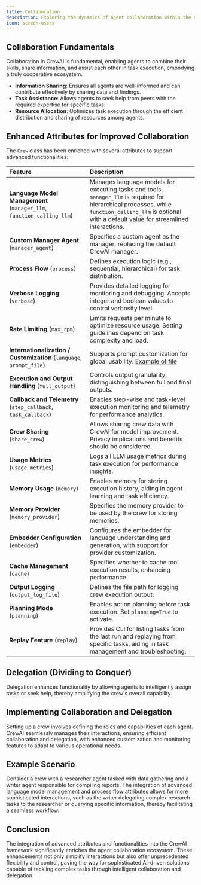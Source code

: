 ```yaml
---
title: Collaboration
description: Exploring the dynamics of agent collaboration within the CrewAI framework, focusing on the newly integrated features for enhanced functionality.
icon: screen-users
---
```


## Collaboration Fundamentals

Collaboration in CrewAI is fundamental, enabling agents to combine their skills, share information, and assist each other in task execution, embodying a truly cooperative ecosystem.

- **Information Sharing**: Ensures all agents are well-informed and can contribute effectively by sharing data and findings.
- **Task Assistance**: Allows agents to seek help from peers with the required expertise for specific tasks.
- **Resource Allocation**: Optimizes task execution through the efficient distribution and sharing of resources among agents.

## Enhanced Attributes for Improved Collaboration

The `Crew` class has been enriched with several attributes to support advanced functionalities:

| Feature                                                               | Description                                                                                                                                                                                              |
| :-------------------------------------------------------------------- | :------------------------------------------------------------------------------------------------------------------------------------------------------------------------------------------------------- |
| **Language Model Management** (`manager_llm`, `function_calling_llm`) | Manages language models for executing tasks and tools. `manager_llm` is required for hierarchical processes, while `function_calling_llm` is optional with a default value for streamlined interactions. |
| **Custom Manager Agent** (`manager_agent`)                            | Specifies a custom agent as the manager, replacing the default CrewAI manager.                                                                                                                           |
| **Process Flow** (`process`)                                          | Defines execution logic (e.g., sequential, hierarchical) for task distribution.                                                                                                                          |
| **Verbose Logging** (`verbose`)                                       | Provides detailed logging for monitoring and debugging. Accepts integer and boolean values to control verbosity level.                                                                                   |
| **Rate Limiting** (`max_rpm`)                                         | Limits requests per minute to optimize resource usage. Setting guidelines depend on task complexity and load.                                                                                            |
| **Internationalization / Customization** (`language`, `prompt_file`)  | Supports prompt customization for global usability. [Example of file](https://github.com/joaomdmoura/crewAI/blob/main/src/crewai/translations/en.json)                                                   |
| **Execution and Output Handling** (`full_output`)                     | Controls output granularity, distinguishing between full and final outputs.                                                                                                                              |
| **Callback and Telemetry** (`step_callback`, `task_callback`)         | Enables step-wise and task-level execution monitoring and telemetry for performance analytics.                                                                                                           |
| **Crew Sharing** (`share_crew`)                                       | Allows sharing crew data with CrewAI for model improvement. Privacy implications and benefits should be considered.                                                                                      |
| **Usage Metrics** (`usage_metrics`)                                   | Logs all LLM usage metrics during task execution for performance insights.                                                                                                                               |
| **Memory Usage** (`memory`)                                           | Enables memory for storing execution history, aiding in agent learning and task efficiency.                                                                                                              |
| **Memory Provider** (`memory_provider`)                               | Specifies the memory provider to be used by the crew for storing memories.                                                                                                                               |
| **Embedder Configuration** (`embedder`)                               | Configures the embedder for language understanding and generation, with support for provider customization.                                                                                              |
| **Cache Management** (`cache`)                                        | Specifies whether to cache tool execution results, enhancing performance.                                                                                                                                |
| **Output Logging** (`output_log_file`)                                | Defines the file path for logging crew execution output.                                                                                                                                                 |
| **Planning Mode** (`planning`)                                        | Enables action planning before task execution. Set `planning=True` to activate.                                                                                                                          |
| **Replay Feature** (`replay`)                                         | Provides CLI for listing tasks from the last run and replaying from specific tasks, aiding in task management and troubleshooting.                                                                       |

## Delegation (Dividing to Conquer)

Delegation enhances functionality by allowing agents to intelligently assign tasks or seek help, thereby amplifying the crew's overall capability.

## Implementing Collaboration and Delegation

Setting up a crew involves defining the roles and capabilities of each agent. CrewAI seamlessly manages their interactions, ensuring efficient collaboration and delegation, with enhanced customization and monitoring features to adapt to various operational needs.

## Example Scenario

Consider a crew with a researcher agent tasked with data gathering and a writer agent responsible for compiling reports. The integration of advanced language model management and process flow attributes allows for more sophisticated interactions, such as the writer delegating complex research tasks to the researcher or querying specific information, thereby facilitating a seamless workflow.

## Conclusion

The integration of advanced attributes and functionalities into the CrewAI framework significantly enriches the agent collaboration ecosystem. These enhancements not only simplify interactions but also offer unprecedented flexibility and control, paving the way for sophisticated AI-driven solutions capable of tackling complex tasks through intelligent collaboration and delegation.
